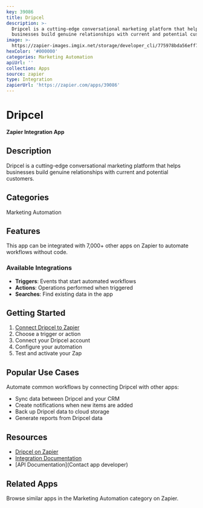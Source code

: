 ```yaml
---
key: 39086
title: Dripcel
description: >-
  Dripcel is a cutting-edge conversational marketing platform that helps
  businesses build genuine relationships with current and potential customers.
image: >-
  https://zapier-images.imgix.net/storage/developer_cli/775978bda56eff76d07f566a00d03cc8.png?auto=format%2Ccompress&ixlib=python-3.0.0&q=50
hexColor: '#000000'
categories: Marketing Automation
apiUrl: ''
collection: Apps
source: zapier
type: Integration
zapierUrl: 'https://zapier.com/apps/39086'
---
```

# Dripcel

**Zapier Integration App**

## Description

Dripcel is a cutting-edge conversational marketing platform that helps businesses build genuine relationships with current and potential customers.

## Categories

Marketing Automation

## Features

This app can be integrated with 7,000+ other apps on Zapier to automate workflows without code.

### Available Integrations

- **Triggers**: Events that start automated workflows
- **Actions**: Operations performed when triggered
- **Searches**: Find existing data in the app

## Getting Started

1. [Connect Dripcel to Zapier](https://zapier.com/apps/39086)
2. Choose a trigger or action
3. Connect your Dripcel account
4. Configure your automation
5. Test and activate your Zap

## Popular Use Cases

Automate common workflows by connecting Dripcel with other apps:

- Sync data between Dripcel and your CRM
- Create notifications when new items are added
- Back up Dripcel data to cloud storage
- Generate reports from Dripcel data

## Resources

- [Dripcel on Zapier](https://zapier.com/apps/39086)
- [Integration Documentation](https://zapier.com/apps/39086/integrations)
- [API Documentation](Contact app developer)

## Related Apps

Browse similar apps in the Marketing Automation category on Zapier.
